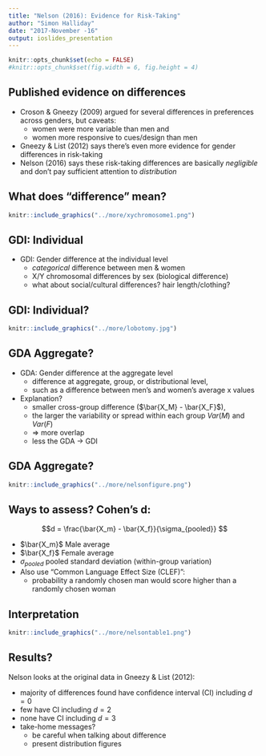 ```yaml
---
title: "Nelson (2016): Evidence for Risk-Taking"
author: "Simon Halliday"
date: "2017-November -16"
output: ioslides_presentation
---
```


```r
knitr::opts_chunk$set(echo = FALSE)
#knitr::opts_chunk$set(fig.width = 6, fig.height = 4) 
```

## Published evidence on differences

- Croson & Gneezy (2009) argued for several differences in preferences across genders, but caveats: 
    - women were more variable than men and
    - women more responsive to cues/design than men
- Gneezy & List (2012) says there's even more evidence for gender differences in risk-taking 
- Nelson (2016) says these risk-taking differences are basically *negligible* and don't pay sufficient attention to *distribution*


## What does "difference" mean? 

    
```r
knitr::include_graphics("../more/xychromosome1.png")
```

    
## GDI: Individual
- GDI: Gender difference at the individual level
    - *categorical* difference between men & women
    - X/Y chromosomal differences by sex (biological difference)
    - what about social/cultural differences? hair length/clothing? 

## GDI: Individual?
```r
knitr::include_graphics("../more/lobotomy.jpg")
```

## GDA Aggregate?
- GDA: Gender difference at the aggregate level 
    - difference at aggregate, group, or distributional level, 
    - such as a difference between men’s and women’s average x values 
- Explanation?
    - smaller cross-group difference ($\bar{X_M} - \bar{X_F}$), 
    - the larger the variability or spread within each group $Var(M)$ and $Var(F)$
    - $\Rightarrow$ more overlap 
    - less the GDA $\rightarrow$ GDI
    
## GDA Aggregate?    
```r
knitr::include_graphics("../more/nelsonfigure.png")
```    
    
## Ways to assess? Cohen's d: 

$$d = \frac{\bar{X_m} - \bar{X_f}}{\sigma_{pooled}} $$

- $\bar{X_m}$ Male average 
- $\bar{X_f}$ Female average 
- $\sigma_{pooled}$ pooled standard deviation (within-group variation)
- Also use "Common Language Effect Size (CLEF)": 
    - probability  a randomly chosen man would score higher than a randomly chosen woman

## Interpretation

```r
knitr::include_graphics("../more/nelsontable1.png")
```

## Results? 

Nelson looks at the original data in Gneezy & List (2012): 
 
- majority of differences found have confidence interval (CI) including $d = 0$
- few have CI including $d = 2$ 
- none have CI including $d = 3$
- take-home messages? 
    - be careful when talking about difference
    - present distribution figures
